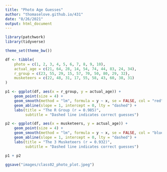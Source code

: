 ---
title: "Photo Age Guesses"
author: "thomaselove.github.io/431"
date: "8/26/2021"
output: html_document
---

```{r}
library(patchwork)
library(tidyverse)

theme_set(theme_bw())
```


```{r}
df <- tibble(
    photo = c(1, 2, 3, 4, 5, 6, 7, 8, 9, 10),
    actual_age = c(21, 64, 28, 14, 54, 74, 44, 83, 24, 34),
    r_group = c(23, 55, 29, 15, 57, 70, 50, 80, 29, 32),
    musketeers = c(22, 48, 31, 17, 55, 58, 43, 60, 38, 31)
)
```

```{r}
p1 <- ggplot(df, aes(x = r_group, y = actual_age)) +
    geom_point(size = 4) +
    geom_smooth(method = "lm", formula = y ~ x, se = FALSE, col = "red") +
    geom_abline(slope = 1, intercept = 0, lty = "dashed") +
    labs(title = "The R Group (r = 0.985)",
         subtitle = "Dashed line indicates correct guesses")

p2 <- ggplot(df, aes(x = musketeers, y = actual_age)) +
    geom_point(size = 4) +
    geom_smooth(method = "lm", formula = y ~ x, se = FALSE, col = "blue") +
    geom_abline(slope = 1, intercept = 0, lty = "dashed") +
    labs(title = "The 3 Musketeers (r = 0.932)",
         subtitle = "Dashed line indicates correct guesses")

p1 + p2

ggsave("images/class02_photo_plot.jpeg")
```


